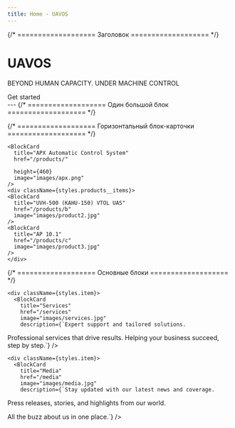 ---
title: Home - UAVOS
---



{/* =================== Заголовок =================== */}
<Bleed>
  <div className="flex flex-col items-center mt-20 text-center">
    <h1 className={styles.title}>UAVOS</h1>
    <p className={styles.subtitle}>BEYOND HUMAN CAPACITY. UNDER MACHINE CONTROL</p>
    <Link
      href="https://docs.uavos.com/"
      className={styles.btn}
    >
      Get started
    </Link>
  </div>
  ---
</Bleed>
{/* =================== Один большой блок =================== */}
<Bleed full>
  <div className={styles.grid}>
    <BlockCard
      height={472}
      href="/products"
      image="images/DcTGJHKV4AAuWAj.jpg"
      footer={false}
    />
  </div>
</Bleed>

{/* =================== Горизонтальный блок-карточки =================== */}
<Bleed full>
  <div className={styles.products__block}>
    
    <BlockCard
      title="APX Automatic Control System"
      href="/products/"
      
      height={460}
      image="images/apx.png"
    />
    <div className={styles.products__items}>
    <BlockCard
      title="UVH-500 (KAHU-150) VTOL UAS"
      href="/products/b"
      image="images/product2.jpg"
    />
    <BlockCard
      title="AP 10.1"
      href="/products/c"
      image="images/product3.jpg"
    />
    </div>
    
  </div>
</Bleed>





{/* =================== Основные блоки =================== */}
<Bleed full>
  <div className={styles.grid}>
    <div className={styles.item}>
      <BlockCard
        title="Products"
        href="/products"
        image="images/product.jpg"
        description={`Innovative solutions for every challenge.
Cutting-edge tools that empower your workflow.
Explore our range of high-performance products.`}
      />
    </div>

    <div className={styles.item}>
      <BlockCard
        title="Services"
        href="/services"
        image="images/services.jpg"
        description={`Expert support and tailored solutions.
Professional services that drive results.
Helping your business succeed, step by step.`}
      />
    </div>

    <div className={styles.item}>
      <BlockCard
        title="Media"
        href="/media"
        image="images/media.jpg"
        description={`Stay updated with our latest news and coverage.

Press releases, stories, and highlights from our world.

All the buzz about us in one place.`}
      />
    </div>
  </div>
</Bleed>



